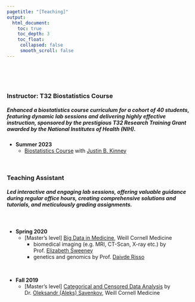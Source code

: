 ```yaml
---
pagetitle: "[Teaching]"
output:
  html_document:
    toc: true
    toc_depth: 3
    toc_float:
     collapsed: false
     smooth_scroll: false
---
```


<link rel="stylesheet" href="styles.css" type="text/css">
<link rel="stylesheet" href="site_libs/academicons-1.9.1/css/academicons.min.css"/>

<br><br><br>

### Instructor: T32 Biostatistics Course

##### Enhanced a biostatistics course curriculum for a cohort of 40 students, featuring dynamic lab sessions and delivering highly effective instruction, sponsored by the prestigious T32 Research Training Grant awarded by the National Institutes of Health (NIH).

+ **Summer 2023**
    + [Biostatistics Course](files/Biostatistics Course Flyer.pdf) with [Justin B. Kinney](https://www.cshl.edu/research/faculty-staff/justin-kinney/)


<br>

### Teaching Assistant

##### Led interactive and engaging lab sessions, offering valuable guidance during regular office hours, creating comprehensive solutions and tutorials, and meticulously grading assignments.

<br>

+ **Spring 2020**
  + [Master's level] [Big Data in Medicine](https://hpr.weill.cornell.edu/graduate-education-clinical-training/course-catalog?related_program=16&course_term=spring), Weill Cornell Medicine 
    + biomedical imaging (e.g. MRI, CT-Scan, X-ray etc.) by Prof. [Elizabeth Sweeney](https://emsweene.github.io/)
    + genetics and genomics by Prof. [Daivde Risso](https://drisso.github.io/)

<br>

+ **Fall 2019**
  + [Master's level] [Categorical and Censored Data Analysis](https://hpr.weill.cornell.edu/graduate-education-clinical-training/course-catalog?related_program=16&course_term=fall) by Dr. [Oleksandr (Aleks) Savenkov](http://vivo.med.cornell.edu/display/cwid-ols2010), Weill Cornell Medicine 